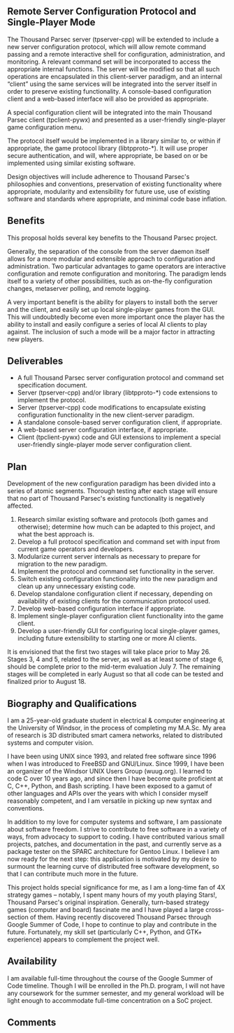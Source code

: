 == Remote Server Configuration Protocol and Single-Player Mode ==

The Thousand Parsec server (tpserver-cpp) will be extended to include a new server configuration protocol, which will allow remote command passing and a remote interactive shell for configuration, administration, and monitoring. A relevant command set will be incorporated to access the appropriate internal functions. The server will be modified so that all such operations are encapsulated in this client-server paradigm, and an internal “client” using the same services will be integrated into the server itself in order to preserve existing functionality. A console-based configuration client and a web-based interface will also be provided as appropriate.

A special configuration client will be integrated into the main Thousand Parsec client (tpclient-pywx) and presented as a user-friendly single-player game configuration menu.

The protocol itself would be implemented in a library similar to, or within if appropriate, the game protocol library (libtpproto-*). It will use proper secure authentication, and will, where appropriate, be based on or be implemented using similar existing software.

Design objectives will include adherence to Thousand Parsec's philosophies and conventions, preservation of existing functionality where appropriate, modularity and extensibility for future use, use of existing software and standards where appropriate, and minimal code base inflation.

== Benefits ==

This proposal holds several key benefits to the Thousand Parsec project.

Generally, the separation of the console from the server daemon itself allows for a more modular and extensible approach to configuration and administration. Two particular advantages to game operators are interactive configuration and remote configuration and monitoring. The paradigm lends itself to a variety of other possibilities, such as on-the-fly configuration changes, metaserver polling, and remote logging.

A very important benefit is the ability for players to install both the server and the client, and easily set up local single-player games from the GUI. This will undoubtedly become even more important once the player has the ability to install and easily configure a series of local AI clients to play against. The inclusion of such a mode will be a major factor in attracting new players.

== Deliverables ==

*A full Thousand Parsec server configuration protocol and command set specification document.
*Server (tpserver-cpp) and/or library (libtpproto-*) code extensions to implement the protocol.
*Server (tpserver-cpp) code modifications to encapsulate existing configuration functionality in the new client-server paradigm.
*A standalone console-based server configuration client, if appropriate.
*A web-based server configuration interface, if appropriate.
*Client (tpclient-pywx) code and GUI extensions to implement a special user-friendly single-player mode server configuration client.

== Plan ==

Development of the new configuration paradigm has been divided into a series of atomic segments. Thorough testing after each stage will ensure that no part of Thousand Parsec's existing functionality is negatively affected.

#Research similar existing software and protocols (both games and otherwise); determine how much can be adapted to this project, and what the best approach is.
#Develop a full protocol specification and command set with input from current game operators and developers.
#Modularize current server internals as necessary to prepare for migration to the new paradigm.
#Implement the protocol and command set functionality in the server.
#Switch existing configuration functionality into the new paradigm and clean up any unnecessary existing code.
#Develop standalone configuration client if necessary, depending on availability of existing clients for the communication protocol used.
#Develop web-based configuration interface if appropriate.
#Implement single-player configuration client functionality into the game client.
#Develop a user-friendly GUI for configuring local single-player games, including future extensibility to starting one or more AI clients.

It is envisioned that the first two stages will take place prior to May 26. Stages 3, 4 and 5, related to the server, as well as at least some of stage 6, should be complete prior to the mid-term evaluation July 7. The remaining stages will be completed in early August so that all code can be tested and finalized prior to August 18.

== Biography and Qualifications ==

I am a 25-year-old graduate student in electrical & computer engineering at the University of Windsor, in the process of completing my M.A.Sc. My area of research is 3D distributed smart camera networks, related to distributed systems and computer vision.

I have been using UNIX since 1993, and related free software since 1996 when I was introduced to FreeBSD and GNU/Linux. Since 1999, I have been an organizer of the Windsor UNIX Users Group (wuug.org). I learned to code C over 10 years ago, and since then I have become quite proficient at C, C++, Python, and Bash scripting. I have been exposed to a gamut of other languages and APIs over the years with which I consider myself reasonably competent, and I am versatile in picking up new syntax and conventions.

In addition to my love for computer systems and software, I am passionate about software freedom. I strive to contribute to free software in a variety of ways, from advocacy to support to coding. I have contributed various small projects, patches, and documentation in the past, and currently serve as a package tester on the SPARC architecture for Gentoo Linux. I believe I am now ready for the next step: this application is motivated by my desire to surmount the learning curve of distributed free software development, so that I can contribute much more in the future.

This project holds special significance for me, as I am a long-time fan of 4X strategy games – notably, I spent many hours of my youth playing Stars!, Thousand Parsec's original inspiration. Generally, turn-based strategy games (computer and board) fascinate me and I have played a large cross-section of them. Having recently discovered Thousand Parsec through Google Summer of Code, I hope to continue to play and contribute in the future. Fortunately, my skill set (particularly C++, Python, and GTK+ experience) appears to complement the project well.

== Availability ==

I am available full-time throughout the course of the Google Summer of Code timeline. Though I will be enrolled in the Ph.D. program, I will not have any coursework for the summer semester, and my general workload will be light enough to accommodate full-time concentration on a SoC project.

== Comments ==